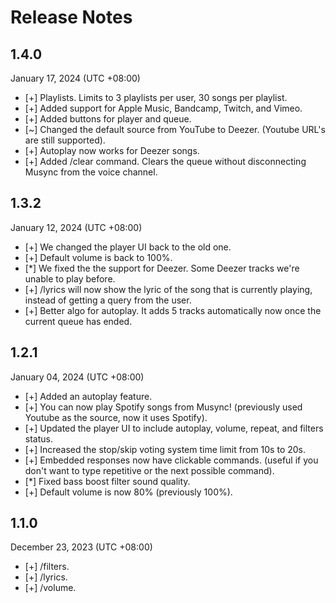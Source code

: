 # Release Notes

## 1.4.0
January 17, 2024 (UTC +08:00)
- [+] Playlists. Limits to 3 playlists per user, 30 songs per playlist.
- [+] Added support for Apple Music, Bandcamp, Twitch, and Vimeo.
- [+] Added buttons for player and queue.
- [~] Changed the default source from YouTube to Deezer. (Youtube URL's are still supported).
- [+] Autoplay now works for Deezer songs.
- [+] Added /clear command. Clears the queue without disconnecting Musync from the voice channel.

## 1.3.2
January 12, 2024 (UTC +08:00)
- [+] We changed the player UI back to the old one.
- [+] Default volume is back to 100%.
- [*] We fixed the the support for Deezer. Some Deezer tracks we're unable to play before.
- [+] /lyrics will now show the lyric of the song that is currently playing, instead of getting a query from the user.
- [+] Better algo for autoplay. It adds 5 tracks automatically now once the current queue has ended.

## 1.2.1
January 04, 2024 (UTC +08:00)
- [+] Added an autoplay feature.
- [+] You can now play Spotify songs from Musync! (previously used Youtube as the source, now it uses Spotify).
- [+] Updated the player UI to include autoplay, volume, repeat, and filters status.
- [+] Increased the stop/skip voting system time limit from 10s to 20s.
- [+] Embedded responses now have clickable commands. (useful if you don't want to type repetitive or the next possible command).
- [*] Fixed bass boost filter sound quality.
- [+] Default volume is now 80% (previously 100%).

## 1.1.0
December 23, 2023 (UTC +08:00)
- [+] /filters.
- [+] /lyrics.
- [+] /volume.